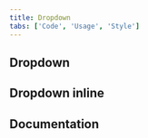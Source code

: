 ```yaml
---
title: Dropdown
tabs: ['Code', 'Usage', 'Style']
---
```


## Dropdown

<ComponentCode
  name="Dropdown"
  component="dropdown"
  variation="dropdown"
  defaultFrameworkVariant="react"
  hasVanillaVersion
  hasReactVersion="live"
  hasLightVersion
  hasVueVersion="dropdown--default"
  hasAngularVersion="?path=/story/dropdown--basic"
  codepen="zXrqqw"></ComponentCode>

## Dropdown inline

<ComponentCode
    name="Dropdown inline"
    component="dropdown"
    variation="dropdown--inline"
    hasReactVersion
    hasVueVersion="dropdown--default&knob-inline=true"
    hasAngularVersion="?path=/story/dropdown--basic"
    codepen="OGMNRY"
    >
</ComponentCode>
<ComponentReact
    name="Multi select"
    component="MultiSelect"
    variation="MultiSelect"
    hasAngularVersion
    >
</ComponentReact>
<ComponentReact
    name="Filterable multi select"
    component="MultiSelect"
    variation="MultiSelect.Filterable"
    hasAngularVersion
    >
</ComponentReact>
<ComponentReact
    name="Inline multi select"
    component="MultiSelect"
    variation="MultiSelect.Inline"
    hasAngularVersion
    >
</ComponentReact>
<ComponentReact
    name="Combo box"
    component="ComboBox"
    hasAngularVersion
    >
</ComponentReact>

## Documentation

<ComponentDocs component="dropdown" />
